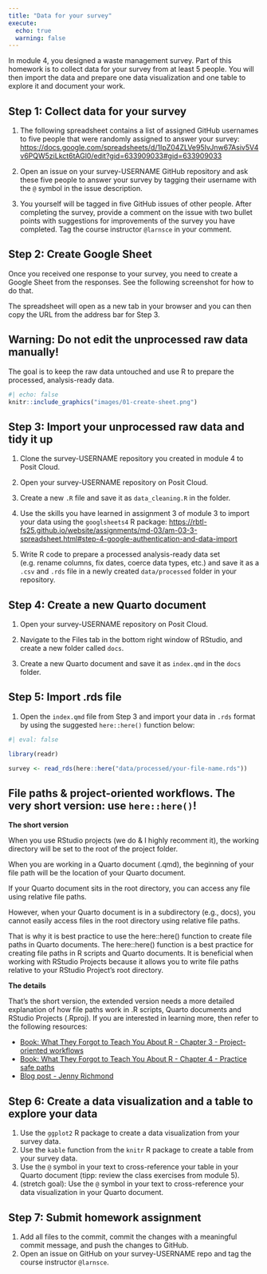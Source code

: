 ```yaml
---
title: "Data for your survey"
execute:
  echo: true
  warning: false
---
```


In module 4, you designed a waste management survey. Part of this homework is to collect data for your survey from at least 5 people. You will then import the data and prepare one data visualization and one table to explore it and document your work.

## Step 1: Collect data for your survey

1. The following spreadsheet contains a list of assigned GitHub usernames to five people that were randomly assigned to answer your survey: <https://docs.google.com/spreadsheets/d/1IpZ04ZLVe95IvJnw67Asiv5V4v6PQW5ziLkct6tAGl0/edit?gid=633909033#gid=633909033>

2. Open an issue on your survey-USERNAME GitHub repository and ask these five people to answer your survey by tagging their username with the `@` symbol in the issue description.

3. You yourself will be tagged in five GitHub issues of other people. After completing the survey, provide a comment on the issue with two bullet points with suggestions for improvements of the survey you have completed. Tag the course instructor `@larnsce` in your comment.

## Step 2: Create Google Sheet

Once you received one response to your survey, you need to create a Google Sheet from the responses. See the following screenshot for how to do that. 

The spreadsheet will open as a new tab in your browser and you can then copy the URL from the address bar for Step 3.

::: {.callout-warning}
## Warning: Do not edit the unprocessed raw data manually!

The goal is to keep the raw data untouched and use R to prepare the processed, analysis-ready data.
:::
 
```r
#| echo: false 
knitr::include_graphics("images/01-create-sheet.png")
```

## Step 3: Import your unprocessed raw data and tidy it up 

1. Clone the survey-USERNAME repository you created in module 4 to Posit Cloud.

2. Open your survey-USERNAME repository on Posit Cloud.

3. Create a new `.R` file and save it as `data_cleaning.R` in the folder.

4. Use the skills you have learned in assignment 3 of module 3 to import your data using the `googlsheets4` R package: <https://rbtl-fs25.github.io/website/assignments/md-03/am-03-3-spreadsheet.html#step-4-google-authentication-and-data-import>

5. Write R code to prepare a processed analysis-ready data set (e.g. rename columns, fix dates, coerce data types, etc.) and save it as a `.csv` and `.rds` file in a newly created `data/processed` folder in your repository.

## Step 4: Create a new Quarto document

1. Open your survey-USERNAME repository on Posit Cloud.

2. Navigate to the Files tab in the bottom right window of RStudio, and create a new folder called `docs`.

4. Create a new Quarto document and save it as `index.qmd` in the `docs` folder.

## Step 5: Import .rds file

1. Open the `index.qmd` file from Step 3 and import your data in `.rds` format by using the suggested `here::here()` function below:

```r
#| eval: false

library(readr)

survey <- read_rds(here::here("data/processed/your-file-name.rds"))
```

::: {.callout-tip collapse=false}
## File paths & project-oriented workflows. The very short version: use `here::here()`!

**The short version**

When you use RStudio projects (we do & I highly recomment it), the working directory will be set to the root of the project folder.

When you are working in a Quarto document (.qmd), the beginning of your file path will be the location of your Quarto document.

If your Quarto document sits in the root directory, you can access any file using relative file paths.

However, when your Quarto document is in a subdirectory (e.g., docs), you cannot easily access files in the root directory using relative file paths.

That is why it is best practice to use the here::here() function to create file paths in Quarto documents. The here::here() function is a best practice for creating file paths in R scripts and Quarto documents. It is beneficial when working with RStudio Projects because it allows you to write file paths relative to your RStudio Project's root directory.

**The details**

That’s the short version, the extended version needs a more detailed explanation of how file paths work in .R scripts, Quarto documents and RStudio Projects (.Rproj). If you are interested in learning more, then refer to the following resources:

- [Book: What They Forgot to Teach You About R - Chapter 3 - Project-oriented workflows](https://rstats.wtf/projects)
- [Book: What They Forgot to Teach You About R - Chapter 4 - Practice safe paths](https://rstats.wtf/practice-safe-paths)
- [Blog post - Jenny Richmond](http://jenrichmond.rbind.io/post/how-to-use-the-here-package/)

:::

## Step 6: Create a data visualization and a table to explore your data

1. Use the `ggplot2` R package to create a data visualization from your survey data.
2. Use the `kable` function from the `knitr` R package to create a table from your survey data.
3. Use the `@` symbol in your text to cross-reference your table in your Quarto document (tipp: review the class exercises from module 5).
4. (stretch goal): Use the `@` symbol in your text to cross-reference your data visualization in your Quarto document.

## Step 7: Submit homework assignment

1. Add all files to the commit, commit the changes with a meaningful commit message, and push the changes to GitHub.
2. Open an issue on GitHub on your survey-USERNAME repo and tag the course instructor `@larnsce`.



